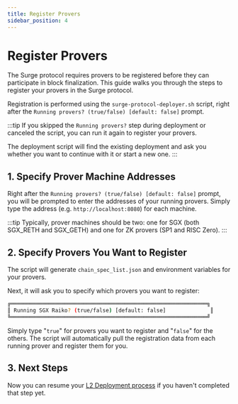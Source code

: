 ```yaml
---
title: Register Provers
sidebar_position: 4
---
```



# Register Provers

The Surge protocol requires provers to be registered before they can participate in block finalization. 
This guide walks you through the steps to register your provers in the Surge protocol.

Registration is performed using the `surge-protocol-deployer.sh` script, right after the 
`Running provers? (true/false) [default: false]` prompt. 

:::tip
If you skipped the `Running provers?` step during deployment or 
canceled the script, you can run it again to register your provers.

The deployment script will find the existing deployment and ask you whether you want to continue with it or start a new one.
:::


## 1. Specify Prover Machine Addresses

Right after the `Running provers? (true/false) [default: false]` prompt, 
you will be prompted to enter the addresses of your running provers.
Simply type the address (e.g. `http://localhost:8080`) for each machine. 

:::tip
Typically, prover machines should be two: one for SGX (both SGX_RETH and SGX_GETH) and one for 
ZK provers (SP1 and RISC Zero).
:::


## 2. Specify Provers You Want to Register 

The script will generate `chain_spec_list.json` and environment variables for your provers.

Next, it will ask you to specify which provers you want to register:

```bash
╔══════════════════════════════════════════════════════════════╗
║ Running SGX Raiko? (true/false) [default: false]              ║
╚══════════════════════════════════════════════════════════════╝
```

Simply type "`true`" for provers you want to register and "`false`" for the others.
The script will automatically pull the registration data from each running prover and register 
them for you.


## 3. Next Steps

Now you can resume your [L2 Deployment process](../deploy-l2.mdx#5-depositing-bond) if you haven't completed that step yet. 



